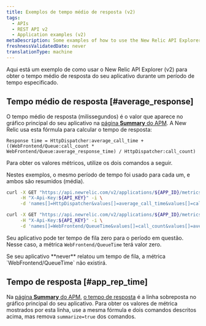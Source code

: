 ```yaml
---
title: Exemplos de tempo médio de resposta (v2)
tags:
  - APIs
  - REST API v2
  - Application examples (v2)
metaDescription: Some examples of how to use the New Relic API Explorer (v2) to get your app's average application response time.
freshnessValidatedDate: never
translationType: machine
---
```


Aqui está um exemplo de como usar o New Relic API Explorer (v2) para obter o tempo médio de resposta do seu aplicativo durante um período de tempo especificado.

## Tempo médio de resposta [#average_response]

O tempo médio de resposta (milissegundos) é o valor que aparece no gráfico principal do seu aplicativo na [página <DoNotTranslate>**Summary**</DoNotTranslate> do APM](/docs/applications-menu/applications-overview). A New Relic usa esta fórmula para calcular o tempo de resposta:

```
Response time = HttpDispatcher:average_call_time + ((WebFrontend/Queue:call_count * WebFrontend/Queue:average_response_time) / HttpDispatcher:call_count)
```

Para obter os valores métricos, utilize os dois comandos a seguir.

Nestes exemplos, o mesmo período de tempo foi usado para cada um, e ambos são resumidos (média).

```bash
curl -X GET "https://api.newrelic.com/v2/applications/${APP_ID}/metrics/data.xml" \
     -H "X-Api-Key:${API_KEY}" -i \
     -d 'names[]=HttpDispatcher&values[]=average_call_time&values[]=call_count&from=2014-03-01T20:59:00+00:00&to=2014-03-01T21:59:00+00:00&summarize=true'
```

```bash
curl -X GET "https://api.newrelic.com/v2/applications/${APP_ID}/metrics/data.xml" \
     -H "X-Api-Key:${API_KEY}" -i \
     -d 'names[]=WebFrontend/QueueTime&values[]=call_count&values[]=average_response_time&from=2014-03-01T20:59:00+00:00&to=2014-03-01T21:59:00+00:00&summarize=true'
```

Seu aplicativo pode ter tempo de fila zero para o período em questão. Nesse caso, a métrica `WebFrontend/QueueTime` terá valor zero.

<Callout variant="tip">
  Se seu aplicativo <DoNotTranslate>**never**</DoNotTranslate> relatou um tempo de fila, a métrica `WebFrontend/QueueTime` não existirá.
</Callout>

## Tempo de resposta [#app_rep_time]

Na [página <DoNotTranslate>**Summary**</DoNotTranslate> do APM](/docs/applications-menu/applications-overview), [o tempo de resposta](/docs/data-analysis/user-interface-functions/view-your-data/response-time) é a linha sobreposta no gráfico principal do seu aplicativo. Para obter os valores de métrica mostrados por esta linha, use a mesma fórmula e dois comandos descritos acima, mas remova `summarize=true` dos comandos.